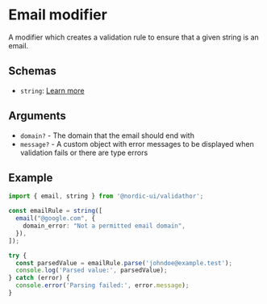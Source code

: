 # Email modifier

A modifier which creates a validation rule to ensure that a given string is an email.

## Schemas

- `string`: [Learn more](/schemas/string)

## Arguments

- `domain?` - The domain that the email should end with
- `message?` - A custom object with error messages to be displayed when validation fails or there are type errors

## Example

```ts showLineNumbers
import { email, string } from '@nordic-ui/validathor';

const emailRule = string([
  email("@google.com", {
    domain_error: "Not a permitted email domain",
  }),
]);

try {
  const parsedValue = emailRule.parse('johndoe@example.test');
  console.log('Parsed value:', parsedValue);
} catch (error) {
  console.error('Parsing failed:', error.message);
}
```